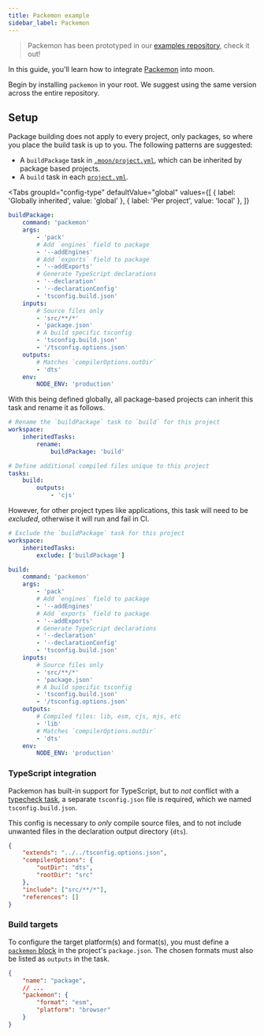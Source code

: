```yaml
---
title: Packemon example
sidebar_label: Packemon
---
```



> Packemon has been prototyped in our
> [examples repository](https://github.com/moonrepo/examples/blob/master/.moon/project.yml#L22),
> check it out!

In this guide, you'll learn how to integrate [Packemon](https://packemon.dev/) into moon.

Begin by installing `packemon` in your root. We suggest using the same version across the entire
repository.

<AddDepsTabs dep="packemon" dev />

## Setup

Package building does not apply to every project, only packages, so where you place the build task
is up to you. The following patterns are suggested:

- A `buildPackage` task in [`.moon/project.yml`](../../config/global-project), which can be
  inherited by package based projects.
- A `build` task in each [`project.yml`](../../config/project).

<Tabs
  groupId="config-type"
  defaultValue="global"
  values={[
    { label: 'Globally inherited', value: 'global' },
    { label: 'Per project', value: 'local' },
  ]}
>
<TabItem value="global">

```yaml title=".moon/project.yml"
buildPackage:
	command: 'packemon'
	args:
		- 'pack'
		# Add `engines` field to package
		- '--addEngines'
		# Add `exports` field to package
		- '--addExports'
		# Generate TypeScript declarations
		- '--declaration'
		- '--declarationConfig'
		- 'tsconfig.build.json'
	inputs:
		# Source files only
		- 'src/**/*'
		- 'package.json'
		# A build specific tsconfig
		- 'tsconfig.build.json'
		- '/tsconfig.options.json'
	outputs:
		# Matches `compilerOptions.outDir`
		- 'dts'
	env:
		NODE_ENV: 'production'
```

With this being defined globally, all package-based projects can inherit this task and rename it as
follows.

```yaml title="<package>/project.yml"
# Rename the `buildPackage` task to `build` for this project
workspace:
	inheritedTasks:
		rename:
			buildPackage: 'build'

# Define additional compiled files unique to this project
tasks:
	build:
		outputs:
			- 'cjs'
```

However, for other project types like applications, this task will need to be _excluded_, otherwise
it will run and fail in CI.

```yaml title="<app>/project.yml"
# Exclude the `buildPackage` task for this project
workspace:
	inheritedTasks:
		exclude: ['buildPackage']
```

</TabItem>
<TabItem value="local">

```yaml title="<package>/project.yml"
build:
	command: 'packemon'
	args:
		- 'pack'
		# Add `engines` field to package
		- '--addEngines'
		# Add `exports` field to package
		- '--addExports'
		# Generate TypeScript declarations
		- '--declaration'
		- '--declarationConfig'
		- 'tsconfig.build.json'
	inputs:
		# Source files only
		- 'src/**/*'
		- 'package.json'
		# A build specific tsconfig
		- 'tsconfig.build.json'
		- '/tsconfig.options.json'
	outputs:
		# Compiled files: lib, esm, cjs, mjs, etc
		- 'lib'
		# Matches `compilerOptions.outDir`
		- 'dts'
	env:
		NODE_ENV: 'production'
```

</TabItem>
</Tabs>

### TypeScript integration

Packemon has built-in support for TypeScript, but to _not_ conflict with a
[typecheck task](./typescript), a separate `tsconfig.json` file is required, which we named
`tsconfig.build.json`.

This config is necessary to _only_ compile source files, and to not include unwanted files in the
declaration output directory (`dts`).

```json title="tsconfig.build.json"
{
	"extends": "../../tsconfig.options.json",
	"compilerOptions": {
		"outDir": "dts",
		"rootDir": "src"
	},
	"include": ["src/**/*"],
	"references": []
}
```

### Build targets

To configure the target platform(s) and format(s), you must define a
[`packemon` block](https://packemon.dev/docs/config) in the project's `package.json`. The chosen
formats must also be listed as `outputs` in the task.

```json title="package.json"
{
	"name": "package",
	// ...
	"packemon": {
		"format": "esm",
		"platform": "browser"
	}
}
```
